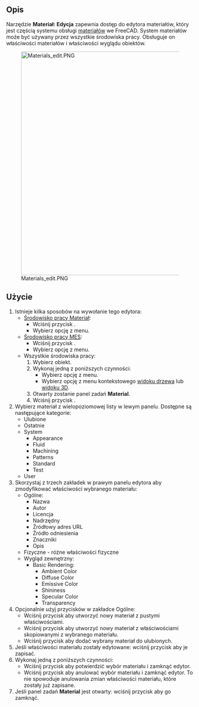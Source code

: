 <languages/>

{{Docnav/pl
|
|
|[[Material_Workbench/pl|Materiał]]
|IconL=
|IconR=
|IconC=Workbench_Material.svg
}}

<div class="mw-translate-fuzzy">
{{GuiCommand/pl
|Name=Materials Edit
|Name/pl=Materiał: Edycja
|MenuLocation=Materiał → Edycja...<br>Model → Materiały → Edytor materiału
|Workbenches=[[Material_Workbench/pl|Materiał]], [[FEM_Workbench/pl|MES]]
|Version=1.0
|SeeAlso=[[FEM_MaterialEditor/pl|MES: Edytor materiału]]
}}
</div>

<span id="Description"></span>
==Opis==

<div class="mw-translate-fuzzy">
Narzędzie '''Materiał: Edycja''' zapewnia dostęp do edytora materiałów, który jest częścią systemu obsługi [[Material/pl|materiałów]] we FreeCAD. System materiałów może być używany przez wszystkie środowiska pracy. Obsługuje on właściwości materiałów i właściwości wyglądu obiektów.
</div>

[[Image:Materials_edit.PNG|600px]]

<span id="Usage"></span>
==Użycie==

<div class="mw-translate-fuzzy">
# Istnieje kilka sposobów na wywołanie tego edytora:
#* [[Material_Workbench/pl|Środowisko pracy Materiał]]:
#** Wciśnij przycisk {{Button|[[Image:Materials_Edit.svg|16px]] [[Materials_Edit/pl|Edycja...]]}}.
#** Wybierz opcję {{MenuCommand|Materiał → [[Image:Materials_Edit.svg|16px]] Edycja...}} z menu.
#* [[FEM_Workbench/pl|Środowisko pracy MES]]:
#** Wciśnij przycisk {{Button|[[Image:FEM_MaterialEditor.svg|16px]] [[FEM_MaterialEditor/pl|Edytor materiału]]}}.
#** Wybierz opcję {{MenuCommand|Model → Materiały → [[Image:FEM_MaterialEditor.svg|16px]] Edytor materiału}} z menu.
#* Wszystkie środowiska pracy:
#*# Wybierz obiekt.
#*# Wykonaj jedną z poniższych czynności:
#*#* Wybierz opcję {{MenuCommand|Widok → [[Image:Materials_Edit.svg|16px]] Materiał...}} z menu.
#*#* Wybierz opcję {{MenuCommand|[[Image:Materials_Edit.svg|16px]] Materiał...}} z menu kontekstowego [[Tree_view/pl|widoku drzewa]] lub [[3D_view/pl|widoku 3D]].
#*# Otwarty zostanie panel zadań '''Material'''.
#*# Wciśnij przycisk {{Button|Uruchom edytor}}.
# Wybierz materiał z wielopoziomowej listy w lewym panelu. Dostępne są następujące kategorie:
#* Ulubione
#* Ostatnie
#* System
#** Appearance
#** Fluid
#** Machining
#** Patterns
#** Standard
#** Test
#* User
# Skorzystaj z trzech zakładek w prawym panelu edytora aby zmodyfikować właściwości wybranego materiału:
#* Ogólne:
#** Nazwa
#** Autor
#** Licencja
#** Nadrzędny
#** Źródłowy adres URL
#** Źródło odniesienia
#** Znaczniki
#** Opis
#* Fizyczne - różne właściwości fizyczne
#* Wygląd zewnętrzny:
#**Basic Rendering:
#*** Ambient Color
#*** Diffuse Color
#*** Emissive Color
#*** Shininess
#*** Specular Color
#*** Transparency
# Opcjonalnie użyj przycisków w zakładce Ogólne:
#* Wciśnij przycisk {{Button|Nowy}} aby utworzyć nowy materiał z pustymi właściwościami.
#* Wciśnij przycisk {{Button|Powiel nowy}} aby utworzyć nowy materiał z właściwościami skopiowanymi z wybranego materiału.
#* Wciśnij przycisk {{Button|*}} aby dodać wybrany materiał do ulubionych.
# Jeśli właściwości materiału zostały edytowane: wciśnij przycisk {{Button|Zapisz}} aby je zapisać.
# Wykonaj jedną z poniższych czynności:
#* Wciśnij przycisk {{Button|OK}} aby potwierdzić wybór materiału i zamknąć edytor.
#* Wciśnij przycisk {{Button|Anuluj}} aby anulować wybór materiału i zamknąć edytor. To nie spowoduje anulowania zmian właściwości materiału, które zostały już zapisane.
# Jeśli panel zadań '''Material''' jest otwarty: wciśnij przycisk {{Button|Zamknij}} aby go zamknąć.
</div>


{{Docnav
|
|
|[[Material_Workbench/pl|Materiał]]
|IconL=
|IconR=
|IconC=Workbench_Material.svg
}}

{{Userdocnavi}}